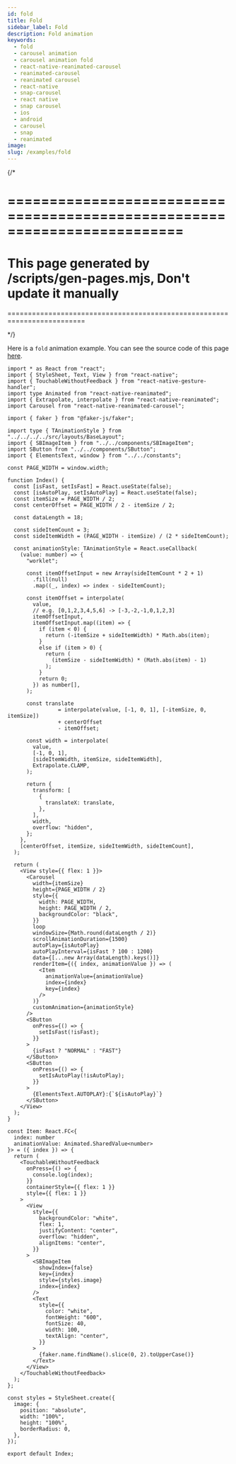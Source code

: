 ```yaml
---
id: fold
title: Fold
sidebar_label: Fold
description: Fold animation
keywords:
  - fold
  - carousel animation
  - carousel animation fold
  - react-native-reanimated-carousel
  - reanimated-carousel
  - reanimated carousel
  - react-native
  - snap-carousel
  - react native
  - snap carousel
  - ios
  - android
  - carousel
  - snap
  - reanimated
image:
slug: /examples/fold
---
```


{/* 

=========================================================================
=========================================================================
This page generated by /scripts/gen-pages.mjs, Don't update it manually 
=========================================================================
=========================================================================

*/}

Here is a `fold` animation example. You can see the source code of this page [here](https://github.com/dohooo/react-native-reanimated-carousel/blob/main/example/app/src/pages/fold/index.tsx).


<Page page='fold' />

```tsx copy
import * as React from "react";
import { StyleSheet, Text, View } from "react-native";
import { TouchableWithoutFeedback } from "react-native-gesture-handler";
import type Animated from "react-native-reanimated";
import { Extrapolate, interpolate } from "react-native-reanimated";
import Carousel from "react-native-reanimated-carousel";

import { faker } from "@faker-js/faker";

import type { TAnimationStyle } from "../../../../src/layouts/BaseLayout";
import { SBImageItem } from "../../components/SBImageItem";
import SButton from "../../components/SButton";
import { ElementsText, window } from "../../constants";

const PAGE_WIDTH = window.width;

function Index() {
  const [isFast, setIsFast] = React.useState(false);
  const [isAutoPlay, setIsAutoPlay] = React.useState(false);
  const itemSize = PAGE_WIDTH / 2;
  const centerOffset = PAGE_WIDTH / 2 - itemSize / 2;

  const dataLength = 18;

  const sideItemCount = 3;
  const sideItemWidth = (PAGE_WIDTH - itemSize) / (2 * sideItemCount);

  const animationStyle: TAnimationStyle = React.useCallback(
    (value: number) => {
      "worklet";

      const itemOffsetInput = new Array(sideItemCount * 2 + 1)
        .fill(null)
        .map((_, index) => index - sideItemCount);

      const itemOffset = interpolate(
        value,
        // e.g. [0,1,2,3,4,5,6] -> [-3,-2,-1,0,1,2,3]
        itemOffsetInput,
        itemOffsetInput.map((item) => {
          if (item < 0) {
            return (-itemSize + sideItemWidth) * Math.abs(item);
          }
          else if (item > 0) {
            return (
              (itemSize - sideItemWidth) * (Math.abs(item) - 1)
            );
          }
          return 0;
        }) as number[],
      );

      const translate
                = interpolate(value, [-1, 0, 1], [-itemSize, 0, itemSize])
                + centerOffset
                - itemOffset;

      const width = interpolate(
        value,
        [-1, 0, 1],
        [sideItemWidth, itemSize, sideItemWidth],
        Extrapolate.CLAMP,
      );

      return {
        transform: [
          {
            translateX: translate,
          },
        ],
        width,
        overflow: "hidden",
      };
    },
    [centerOffset, itemSize, sideItemWidth, sideItemCount],
  );

  return (
    <View style={{ flex: 1 }}>
      <Carousel
        width={itemSize}
        height={PAGE_WIDTH / 2}
        style={{
          width: PAGE_WIDTH,
          height: PAGE_WIDTH / 2,
          backgroundColor: "black",
        }}
        loop
        windowSize={Math.round(dataLength / 2)}
        scrollAnimationDuration={1500}
        autoPlay={isAutoPlay}
        autoPlayInterval={isFast ? 100 : 1200}
        data={[...new Array(dataLength).keys()]}
        renderItem={({ index, animationValue }) => (
          <Item
            animationValue={animationValue}
            index={index}
            key={index}
          />
        )}
        customAnimation={animationStyle}
      />
      <SButton
        onPress={() => {
          setIsFast(!isFast);
        }}
      >
        {isFast ? "NORMAL" : "FAST"}
      </SButton>
      <SButton
        onPress={() => {
          setIsAutoPlay(!isAutoPlay);
        }}
      >
        {ElementsText.AUTOPLAY}:{`${isAutoPlay}`}
      </SButton>
    </View>
  );
}

const Item: React.FC<{
  index: number
  animationValue: Animated.SharedValue<number>
}> = ({ index }) => {
  return (
    <TouchableWithoutFeedback
      onPress={() => {
        console.log(index);
      }}
      containerStyle={{ flex: 1 }}
      style={{ flex: 1 }}
    >
      <View
        style={{
          backgroundColor: "white",
          flex: 1,
          justifyContent: "center",
          overflow: "hidden",
          alignItems: "center",
        }}
      >
        <SBImageItem
          showIndex={false}
          key={index}
          style={styles.image}
          index={index}
        />
        <Text
          style={{
            color: "white",
            fontWeight: "600",
            fontSize: 40,
            width: 100,
            textAlign: "center",
          }}
        >
          {faker.name.findName().slice(0, 2).toUpperCase()}
        </Text>
      </View>
    </TouchableWithoutFeedback>
  );
};

const styles = StyleSheet.create({
  image: {
    position: "absolute",
    width: "100%",
    height: "100%",
    borderRadius: 0,
  },
});

export default Index;

```